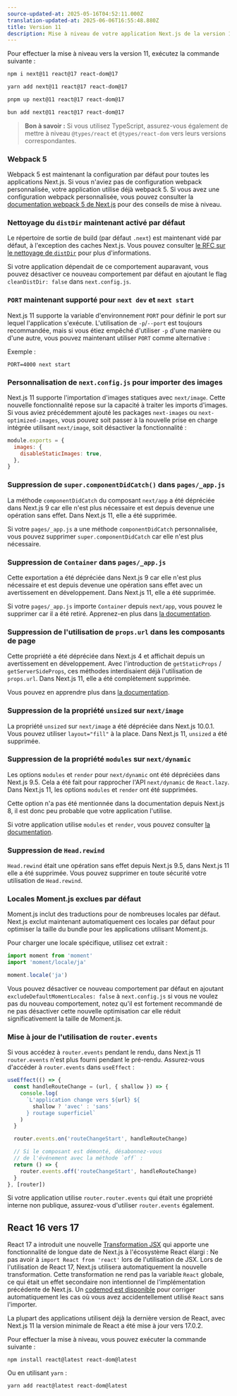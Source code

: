 ```yaml
---
source-updated-at: 2025-05-16T04:52:11.000Z
translation-updated-at: 2025-06-06T16:55:48.880Z
title: Version 11
description: Mise à niveau de votre application Next.js de la version 10 à la version 11.
---
```


Pour effectuer la mise à niveau vers la version 11, exécutez la commande suivante :

```bash filename="Terminal"
npm i next@11 react@17 react-dom@17
```

```bash filename="Terminal"
yarn add next@11 react@17 react-dom@17
```

```bash filename="Terminal"
pnpm up next@11 react@17 react-dom@17
```

```bash filename="Terminal"
bun add next@11 react@17 react-dom@17
```

> **Bon à savoir :** Si vous utilisez TypeScript, assurez-vous également de mettre à niveau `@types/react` et `@types/react-dom` vers leurs versions correspondantes.

### Webpack 5

Webpack 5 est maintenant la configuration par défaut pour toutes les applications Next.js. Si vous n'aviez pas de configuration webpack personnalisée, votre application utilise déjà webpack 5. Si vous avez une configuration webpack personnalisée, vous pouvez consulter la [documentation webpack 5 de Next.js](/docs/messages/webpack5) pour des conseils de mise à niveau.

### Nettoyage du `distDir` maintenant activé par défaut

Le répertoire de sortie de build (par défaut `.next`) est maintenant vidé par défaut, à l'exception des caches Next.js. Vous pouvez consulter [le RFC sur le nettoyage de `distDir`](https://github.com/vercel/next.js/discussions/6009) pour plus d'informations.

Si votre application dépendait de ce comportement auparavant, vous pouvez désactiver ce nouveau comportement par défaut en ajoutant le flag `cleanDistDir: false` dans `next.config.js`.

### `PORT` maintenant supporté pour `next dev` et `next start`

Next.js 11 supporte la variable d'environnement `PORT` pour définir le port sur lequel l'application s'exécute. L'utilisation de `-p`/`--port` est toujours recommandée, mais si vous étiez empêché d'utiliser `-p` d'une manière ou d'une autre, vous pouvez maintenant utiliser `PORT` comme alternative :

Exemple :

```
PORT=4000 next start
```

### Personnalisation de `next.config.js` pour importer des images

Next.js 11 supporte l'importation d'images statiques avec `next/image`. Cette nouvelle fonctionnalité repose sur la capacité à traiter les imports d'images. Si vous aviez précédemment ajouté les packages `next-images` ou `next-optimized-images`, vous pouvez soit passer à la nouvelle prise en charge intégrée utilisant `next/image`, soit désactiver la fonctionnalité :

```js filename="next.config.js"
module.exports = {
  images: {
    disableStaticImages: true,
  },
}
```

### Suppression de `super.componentDidCatch()` dans `pages/_app.js`

La méthode `componentDidCatch` du composant `next/app` a été dépréciée dans Next.js 9 car elle n'est plus nécessaire et est depuis devenue une opération sans effet. Dans Next.js 11, elle a été supprimée.

Si votre `pages/_app.js` a une méthode `componentDidCatch` personnalisée, vous pouvez supprimer `super.componentDidCatch` car elle n'est plus nécessaire.

### Suppression de `Container` dans `pages/_app.js`

Cette exportation a été dépréciée dans Next.js 9 car elle n'est plus nécessaire et est depuis devenue une opération sans effet avec un avertissement en développement. Dans Next.js 11, elle a été supprimée.

Si votre `pages/_app.js` importe `Container` depuis `next/app`, vous pouvez le supprimer car il a été retiré. Apprenez-en plus dans [la documentation](/docs/messages/app-container-deprecated).

### Suppression de l'utilisation de `props.url` dans les composants de page

Cette propriété a été dépréciée dans Next.js 4 et affichait depuis un avertissement en développement. Avec l'introduction de `getStaticProps` / `getServerSideProps`, ces méthodes interdisaient déjà l'utilisation de `props.url`. Dans Next.js 11, elle a été complètement supprimée.

Vous pouvez en apprendre plus dans [la documentation](/docs/messages/url-deprecated).

### Suppression de la propriété `unsized` sur `next/image`

La propriété `unsized` sur `next/image` a été dépréciée dans Next.js 10.0.1. Vous pouvez utiliser `layout="fill"` à la place. Dans Next.js 11, `unsized` a été supprimée.

### Suppression de la propriété `modules` sur `next/dynamic`

Les options `modules` et `render` pour `next/dynamic` ont été dépréciées dans Next.js 9.5. Cela a été fait pour rapprocher l'API `next/dynamic` de `React.lazy`. Dans Next.js 11, les options `modules` et `render` ont été supprimées.

Cette option n'a pas été mentionnée dans la documentation depuis Next.js 8, il est donc peu probable que votre application l'utilise.

Si votre application utilise `modules` et `render`, vous pouvez consulter [la documentation](/docs/messages/next-dynamic-modules).

### Suppression de `Head.rewind`

`Head.rewind` était une opération sans effet depuis Next.js 9.5, dans Next.js 11 elle a été supprimée. Vous pouvez supprimer en toute sécurité votre utilisation de `Head.rewind`.

### Locales Moment.js exclues par défaut

Moment.js inclut des traductions pour de nombreuses locales par défaut. Next.js exclut maintenant automatiquement ces locales par défaut pour optimiser la taille du bundle pour les applications utilisant Moment.js.

Pour charger une locale spécifique, utilisez cet extrait :

```js
import moment from 'moment'
import 'moment/locale/ja'

moment.locale('ja')
```

Vous pouvez désactiver ce nouveau comportement par défaut en ajoutant `excludeDefaultMomentLocales: false` à `next.config.js` si vous ne voulez pas du nouveau comportement, notez qu'il est fortement recommandé de ne pas désactiver cette nouvelle optimisation car elle réduit significativement la taille de Moment.js.

### Mise à jour de l'utilisation de `router.events`

Si vous accédez à `router.events` pendant le rendu, dans Next.js 11 `router.events` n'est plus fourni pendant le pré-rendu. Assurez-vous d'accéder à `router.events` dans `useEffect` :

```js
useEffect(() => {
  const handleRouteChange = (url, { shallow }) => {
    console.log(
      `L'application change vers ${url} ${
        shallow ? 'avec' : 'sans'
      } routage superficiel`
    )
  }

  router.events.on('routeChangeStart', handleRouteChange)

  // Si le composant est démonté, désabonnez-vous
  // de l'événement avec la méthode `off` :
  return () => {
    router.events.off('routeChangeStart', handleRouteChange)
  }
}, [router])
```

Si votre application utilise `router.router.events` qui était une propriété interne non publique, assurez-vous d'utiliser `router.events` également.

## React 16 vers 17

React 17 a introduit une nouvelle [Transformation JSX](https://reactjs.org/blog/2020/09/22/introducing-the-new-jsx-transform.html) qui apporte une fonctionnalité de longue date de Next.js à l'écosystème React élargi : Ne pas avoir à `import React from 'react'` lors de l'utilisation de JSX. Lors de l'utilisation de React 17, Next.js utilisera automatiquement la nouvelle transformation. Cette transformation ne rend pas la variable `React` globale, ce qui était un effet secondaire non intentionnel de l'implémentation précédente de Next.js. Un [codemod est disponible](/docs/pages/building-your-application/upgrading/codemods#add-missing-react-import) pour corriger automatiquement les cas où vous avez accidentellement utilisé `React` sans l'importer.

La plupart des applications utilisent déjà la dernière version de React, avec Next.js 11 la version minimale de React a été mise à jour vers 17.0.2.

Pour effectuer la mise à niveau, vous pouvez exécuter la commande suivante :

```
npm install react@latest react-dom@latest
```

Ou en utilisant `yarn` :

```
yarn add react@latest react-dom@latest
```